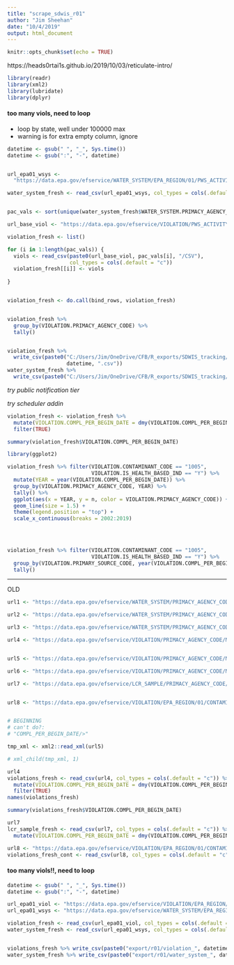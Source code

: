 ```yaml
---
title: "scrape_sdwis_r01"
author: "Jim Sheehan"
date: "10/4/2019"
output: html_document
---
```


```r
knitr::opts_chunk$set(echo = TRUE)
```


https://heads0rtai1s.github.io/2019/10/03/reticulate-intro/


```r

library(readr)
library(xml2)
library(lubridate)
library(dplyr)

```


#### too many viols, need to loop

+ loop by state, well under 100000 max
+ warning is for extra empty column, ignore

```r

datetime <- gsub(" ", "_", Sys.time())
datetime <- gsub(":", "-", datetime)


url_epa01_wsys <-
  "https://data.epa.gov/efservice/WATER_SYSTEM/EPA_REGION/01/PWS_ACTIVITY_CODE/A/CSV"

water_system_fresh <- read_csv(url_epa01_wsys, col_types = cols(.default = "c"))


pac_vals <- sort(unique(water_system_fresh$WATER_SYSTEM.PRIMACY_AGENCY_CODE))

url_base_viol <- "https://data.epa.gov/efservice/VIOLATION/PWS_ACTIVITY_CODE/A/PRIMACY_AGENCY_CODE/"

violation_fresh <- list()

for (i in 1:length(pac_vals)) {
  viols <- read_csv(paste0(url_base_viol, pac_vals[i], "/CSV"),
                    col_types = cols(.default = "c"))
  violation_fresh[[i]] <- viols
  
}


violation_fresh <- do.call(bind_rows, violation_fresh)


violation_fresh %>% 
  group_by(VIOLATION.PRIMACY_AGENCY_CODE) %>% 
  tally()


violation_fresh %>% 
  write_csv(paste0("C:/Users/Jim/OneDrive/CFB/R_exports/SDWIS_tracking/violation_", 
                   datetime, ".csv"))
water_system_fresh %>% 
  write_csv(paste0("C:/Users/Jim/OneDrive/CFB/R_exports/SDWIS_tracking/water_system_", datetime, ".csv"))


```




*try public notification tier*

*try scheduler addin*




```r

violation_fresh <- violation_fresh %>% 
  mutate(VIOLATION.COMPL_PER_BEGIN_DATE = dmy(VIOLATION.COMPL_PER_BEGIN_DATE)) %>% 
  filter(TRUE)


```





```r

summary(violation_fresh$VIOLATION.COMPL_PER_BEGIN_DATE)

```



```r

library(ggplot2)

violation_fresh %>% filter(VIOLATION.CONTAMINANT_CODE == "1005", 
                           VIOLATION.IS_HEALTH_BASED_IND == "Y") %>% 
  mutate(YEAR = year(VIOLATION.COMPL_PER_BEGIN_DATE)) %>% 
  group_by(VIOLATION.PRIMACY_AGENCY_CODE, YEAR) %>% 
  tally() %>% 
  ggplot(aes(x = YEAR, y = n, color = VIOLATION.PRIMACY_AGENCY_CODE)) +
  geom_line(size = 1.5) +
  theme(legend.position = "top") +
  scale_x_continuous(breaks = 2002:2019)
  
  



```



```r

violation_fresh %>% filter(VIOLATION.CONTAMINANT_CODE == "1005", 
                           VIOLATION.IS_HEALTH_BASED_IND == "Y") %>% 
  group_by(VIOLATION.PRIMARY_SOURCE_CODE, year(VIOLATION.COMPL_PER_BEGIN_DATE)) %>% 
  tally()


```















*** 

OLD

```r

url1 <- "https://data.epa.gov/efservice/WATER_SYSTEM/PRIMACY_AGENCY_CODE/MA/CITY_NAME/ANDOVER/ROWS/0:10/CSV"

url2 <- "https://data.epa.gov/efservice/WATER_SYSTEM/PRIMACY_AGENCY_CODE/MA/CSV"

url3 <- "https://data.epa.gov/efservice/WATER_SYSTEM/PRIMACY_AGENCY_CODE/MA/CITY_NAME/BRAINTREE/VIOLATION/CSV"

url4 <- "https://data.epa.gov/efservice/VIOLATION/PRIMACY_AGENCY_CODE/MA/CSV"


url5 <- "https://data.epa.gov/efservice/VIOLATION/PRIMACY_AGENCY_CODE/MA/PWSID/MA4239049"

url6 <- "https://data.epa.gov/efservice/VIOLATION/PRIMACY_AGENCY_CODE/MA/PWSID/MA4239049/CSV"

url7 <- "https://data.epa.gov/efservice/LCR_SAMPLE/PRIMACY_AGENCY_CODE/MA/CSV"


url8 <- "https://data.epa.gov/efservice/VIOLATION/EPA_REGION/01/CONTAMINANT_CODE/BEGINNING/28/CSV"


# BEGINNING
# can't do?:
# "COMPL_PER_BEGIN_DATE/>"

```





```r

tmp_xml <- xml2::read_xml(url5)

# xml_child(tmp_xml, 1)

```



```r
url4
violations_fresh <- read_csv(url4, col_types = cols(.default = "c")) %>% 
  mutate(VIOLATION.COMPL_PER_BEGIN_DATE = dmy(VIOLATION.COMPL_PER_BEGIN_DATE)) %>% 
  filter(TRUE)
names(violations_fresh)
```


```r

summary(violations_fresh$VIOLATION.COMPL_PER_BEGIN_DATE)


```






```r
url7
lcr_sample_fresh <- read_csv(url7, col_types = cols(.default = "c")) %>% 
  mutate(VIOLATION.COMPL_PER_BEGIN_DATE = dmy(VIOLATION.COMPL_PER_BEGIN_DATE))

```



```r
url8 <- "https://data.epa.gov/efservice/VIOLATION/EPA_REGION/01/CONTAMINANT_CODE/BEGINNING/40/CSV"
violations_fresh_cont <- read_csv(url8, col_types = cols(.default = "c"))

```

#### too many viols!!, need to loop

```r

datetime <- gsub(" ", "_", Sys.time())
datetime <- gsub(":", "-", datetime)

url_epa01_viol <- "https://data.epa.gov/efservice/VIOLATION/EPA_REGION/01/CSV"
url_epa01_wsys <- "https://data.epa.gov/efservice/WATER_SYSTEM/EPA_REGION/01/CSV"

violation_fresh <- read_csv(url_epa01_viol, col_types = cols(.default = "c"))
water_system_fresh <- read_csv(url_epa01_wsys, col_types = cols(.default = "c"))


violations_fresh %>% write_csv(paste0("export/r01/violation_", datetime, ".csv"))
water_system_fresh %>% write_csv(paste0("export/r01/water_system_", datetime, ".csv"))


```






